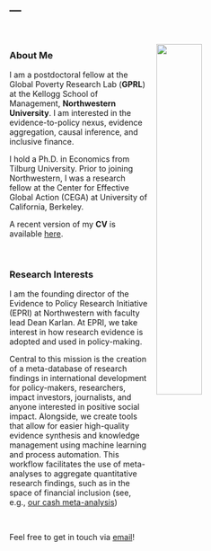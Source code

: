 ---
---


<link rel="stylesheet" href="styles.css" type="text/css">

<img src="pics/JRUE_GPRL2024_formal5.jpg" style="width:40%; border:0px solid; margin-left: 15px; margin-right: 40px; margin-top: 30px; " align="right">

<br>

### About Me

<p>

I am a postdoctoral fellow at the Global Poverty Research Lab (**GPRL**) at the Kellogg School of Management, **Northwestern University**. I am interested in the evidence-to-policy nexus, evidence aggregation, causal inference, and inclusive finance.

I hold a Ph.D. in Economics from Tilburg University. Prior to joining Northwestern, I was a research fellow at the Center for Effective Global Action (CEGA) at University of California, Berkeley.

A recent version of my **CV** is available <a href="files/Rueschenpoehler_CV_Jan2025.pdf" target="_blank">here</a>.

<br>

### Research Interests    

<p>

I am the founding director of the Evidence to Policy Research Initiative (EPRI) at Northwestern with faculty lead Dean Karlan. At EPRI, we take interest in how research evidence is adopted and used in policy-making.

Central to this mission is the creation of a meta-database of research findings in international development for policy-makers, researchers, impact investors, journalists, and anyone interested in positive social impact. Alongside, we create tools that allow for easier high-quality evidence synthesis and knowledge management using machine learning and process automation. This workflow facilitates the use of meta-analyses to aggregate quantitative research findings, such as in the space of financial inclusion (see, e.g., [our cash meta-analysis](https://www.nber.org/papers/w32779))

<br>

Feel free to get in touch via [email](mailto:rueschenpoehler@gmail.com)!
